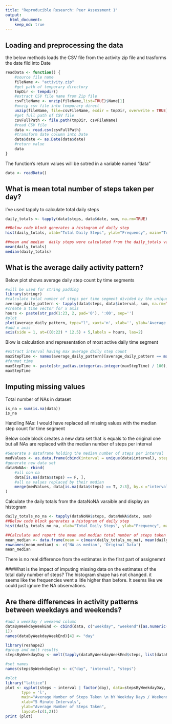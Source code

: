 ```yaml
---
title: "Reproducible Research: Peer Assessment 1"
output: 
  html_document:
    keep_md: true
---
```



## Loading and preprocessing the data

the below methods loads the CSV file from the activity zip file
and trasforms the date fild into Date
```r
readData <- function() {
    #source file name
    fileName <- "activity.zip"
    #get path of temporary directory
    tmpDir <- tempdir()
    #extract CSV file name from Zip file
    csvFileName <- unzip(fileName,list=TRUE)$Name[1]
    #unzip csv file into temporary direct
    unzip(fileName, file=csvFileName, exdir = tmpDir, overwrite = TRUE)
    #get full path of CSV file
    csvFullPath <- file.path(tmpDir, csvFileName)
    #read CSV file
    data <- read.csv(csvFullPath)
    #transform date column into Date
    data$date <- as.Date(data$date)
    #return value
    data
}
```
The function's return values will be sotred in a variable named "data"

```r
data <- readData()
```


## What is mean total number of steps taken per day?

I've used tapply to calculate total daily steps

```r
daily_totals <- tapply(data$steps, data$date, sum, na.rm=TRUE)
```



```r
##Below code block generates a histogram of daily step
hist(daily_totals, xlab="Total Daily Steps", ylab="Frequency", main="Total number of steps taken each day")
```

```r
##mean and median  daily steps were calculated from the daily_totals variable
mean(daily_totals)
median(daily_totals)
```

## What is the average daily activity pattern?

Below plot shows average daily step count by time segments
```r
#will be used for string padding
library(stringr)
#calculate total number of steps per time segment divided by the unique number of days. this to overcome missing values
average_daily_pattern <- tapply(data$steps, data$interval, sum, na.rm=TRUE) / length(unique(data$date))
#create a time vector for x axis
hours <- paste(str_pad(1:23, 2, pad='0'), ':00', sep='')
#plot
plot(average_daily_pattern, type="l", xaxt='n', xlab='', ylab='Average Step Count', main='Average Daily Step Count')
#add x axis
axis(side = 1, at=((0:22) * 12.5) + 5,labels = hours, las=2)
```
Blow is calculation and representation of most active daily time segment
```r
#extract interval having max average daily step count
maxStepTime <- names(average_daily_pattern)[average_daily_pattern == max(average_daily_pattern)]
#format time
maxStepTime <- paste(str_pad(as.integer(as.integer(maxStepTime) / 100), 2, pad='0'), str_pad(as.integer(as.integer(maxStepTime) %% 100), width=2, pad='0'), sep=':')
maxStepTime
```


## Imputing missing values

Total number of NAs in dataset
```r
is_na = sum(is.na(data))
is_na
```

Handling NAs:
I would have replaced all missing values with the median step count for time segment

Below code block creates a new data set that is equals to the original one but all NAs are replaced with the median number of steps per interval
```r
#Generate a dataframe holding the median number of steps per interval
medValues <- as.data.frame(cbind(interval = unique(data$interval), steps = tapply(data$steps, data$interval, median, na.rm=T)))
#generate new data set
dataNoNA<- rbind(
    #all non na
    data[is.na(data$steps) == F, ],
    #all na values replaced by their median
    merge(medValues, data[is.na(data$steps) == T, 2:3], by.x ="interval", by.y = "interval")[, c(2, 3, 1)]
)
```

Calculate the daily totals from the dataNoNA varaible and display an histogram
```r
daily_totals_no_na <- tapply(dataNoNA$steps, dataNoNA$date, sum)
##Below code block generates a histogram of daily step
hist(daily_totals_no_na, xlab="Total Daily Steps", ylab="Frequency", main="Total number of steps taken each day")
```


```r
##Calculate and report the mean and median total number of steps taken per day. Do these values differ from the estimates from the first part of the assignment?
mean_median <- data.frame(mean = c(mean(daily_totals_no_na), mean(daily_totals)), median = c(median(daily_totals_no_na), median(daily_totals)))
rownames(mean_median) <- c('NA as median', 'Original Data')
mean_median
```
There is no real difference from the estimates in  the first part of assignemnt


###What is the impact of imputing missing data on the estimates of the total daily number of steps?
The histogram shape has not changed. it seems like the frequencies went a litle higher than before.
It seems like we could just ignore the NA observations.

## Are there differences in activity patterns between weekdays and weekends?
```r
#add a weekday / weekend column
dataByWeekdayWeekEnd <- cbind(data, c("weekday", "weekend")[as.numeric(weekdays(data$date) %in% c("Sunday", "Saturday")) +
1])
names(dataByWeekdayWeekEnd)[4] <- "day"

library(reshape2)
#group and melt results
stepsByWeekdayDay <- melt(tapply(dataByWeekdayWeekEnd$steps, list(dataByWeekdayWeekEnd$day, dataByWeekdayWeekEnd$interval), mean, na.rm=T))

#set names
names(stepsByWeekdayDay) <- c("day", "interval", "steps")

#plot
library("lattice")
plot <- xyplot(steps ~ interval | factor(day), data=stepsByWeekdayDay, 
       type = 'l',
       main="Average Number of Steps Taken \n bY Weekday Days / Weekend Days",
       xlab="5 Minute Intervals",
       ylab="Average Number of Steps Taken",
       layout=(c(1,2)))
print (plot) 
```

